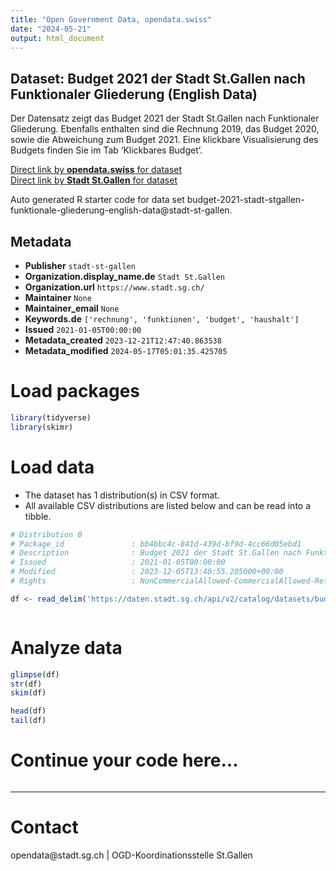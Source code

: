 ```yaml
---
title: "Open Government Data, opendata.swiss"
date: "2024-05-21"
output: html_document
---
```


## Dataset: Budget 2021 der Stadt St.Gallen nach Funktionaler Gliederung (English Data)

Der Datensatz zeigt das Budget 2021 der Stadt St.Gallen nach Funktionaler Gliederung. Ebenfalls enthalten sind die Rechnung 2019, das Budget 2020, sowie die Abweichung zum Budget 2021. Eine klickbare Visualisierung des Budgets finden Sie im Tab 'Klickbares Budget'.

[Direct link by **opendata.swiss** for dataset](https://opendata.swiss/de/dataset/budget-2021-der-stadt-st-gallen-nach-funktionaler-gliederung-english-data)<br>
[Direct link by **Stadt St.Gallen** for dataset](https://daten.stadt.sg.ch/explore/dataset/budget-2021-stadt-stgallen-funktionale-gliederung-english-data/)

Auto generated R starter code for data set budget-2021-stadt-stgallen-funktionale-gliederung-english-data@stadt-st-gallen.

## Metadata

- **Publisher** `stadt-st-gallen`
- **Organization.display_name.de** `Stadt St.Gallen`
- **Organization.url** `https://www.stadt.sg.ch/`
- **Maintainer** `None`
- **Maintainer_email** `None`
- **Keywords.de** `['rechnung', 'funktionen', 'budget', 'haushalt']`
- **Issued** `2021-01-05T00:00:00`
- **Metadata_created** `2023-12-21T12:47:40.863538`
- **Metadata_modified** `2024-05-17T05:01:35.425705`


# Load packages

```r

library(tidyverse)
library(skimr)

```

# Load data

-   The dataset has 1 distribution(s) in CSV format.
-   All available CSV distributions are listed below and can be read into a tibble.

```r

# Distribution 0
# Package_id               : bb4bbc4c-841d-439d-bf9d-4cc66d05ebd1
# Description              : Budget 2021 der Stadt St.Gallen nach Funktionaler Gliederung (English Data) (csv)
# Issued                   : 2021-01-05T00:00:00
# Modified                 : 2023-12-05T13:40:55.205000+00:00
# Rights                   : NonCommercialAllowed-CommercialAllowed-ReferenceRequired

df <- read_delim('https://daten.stadt.sg.ch/api/v2/catalog/datasets/budget-2021-stadt-stgallen-funktionale-gliederung-english-data/exports/csv')



```

# Analyze data

```r

glimpse(df)
str(df)
skim(df)

head(df)
tail(df)

```

# Continue your code here...

```r

```

------------------------------------------------------------------------

# Contact

opendata@stadt.sg.ch | OGD-Koordinationsstelle St.Gallen
